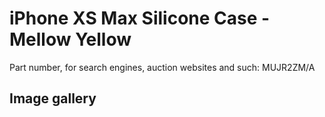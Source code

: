 
# iPhone XS Max Silicone Case - Mellow Yellow

Part number, for search engines, auction websites and such: MUJR2ZM/A

## Image gallery

<div style={{ width: "768px" }}>
  <GalleryComponent
    images={[
      {
        original: "/everysource/MUJR2.png",
        thumbnail: "/everypreview/MUJR2.png",
      },
      {
        original: "/everysource/MUJR2_AV1_GOLD.png",
        thumbnail: "/everypreview/MUJR2_AV1_GOLD.png",
      },
      {
        original: "/everysource/MUJR2_AV1_SILVER.png",
        thumbnail: "/everypreview/MUJR2_AV1_SILVER.png",
      },
      {
        original: "/everysource/MUJR2_AV1_SPACE_GRAY.png",
        thumbnail: "/everypreview/MUJR2_AV1_SPACE_GRAY.png",
      },
      {
        original: "/everysource/MUJR2_AV2.png",
        thumbnail: "/everypreview/MUJR2_AV2.png",
      }
    ]}
  />
</div>